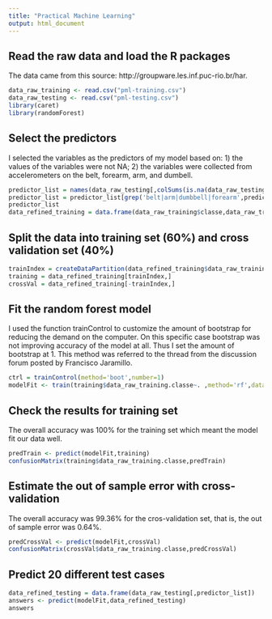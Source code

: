 ```yaml
---
title: "Practical Machine Learning"
output: html_document
---
```


## Read the raw data and load the R packages
The data came from this source: http://groupware.les.inf.puc-rio.br/har.
```r
data_raw_training <- read.csv("pml-training.csv")
data_raw_testing <- read.csv("pml-testing.csv")
library(caret)
library(randomForest)
```

## Select the predictors
I selected the variables as the predictors of my model based on:
1) the values of the variables were not NA;
2) the variables were collected from accelerometers on the belt, forearm, arm, and dumbell.
```r
predictor_list = names(data_raw_testing[,colSums(is.na(data_raw_testing)) != nrow(data_raw_testing)])
predictor_list = predictor_list[grep('belt|arm|dumbbell|forearm',predictor_list)]
predictor_list
data_refined_training = data.frame(data_raw_training$classe,data_raw_training[,predictor_list])
```

## Split the data into training set (60%) and cross validation set (40%)
```r
trainIndex = createDataPartition(data_refined_training$data_raw_training.classe, p = 0.60,list=FALSE)
training = data_refined_training[trainIndex,]
crossVal = data_refined_training[-trainIndex,]
```

## Fit the random forest model
I used the function trainControl to customize the amount of bootstrap for reducing the demand on the computer. On this specific case bootstrap was not improving accuracy of the model at all. Thus I set the amount of bootstrap at 1. This method was referred to the thread from the discussion forum posted by Francisco Jaramillo.
```r
ctrl = trainControl(method='boot',number=1)
modelFit <- train(training$data_raw_training.classe~. ,method='rf',data=training,trControl=ctrl)
```

## Check the results for training set
The overall accuracy was 100% for the training set which meant the model fit our data well.
```r
predTrain <- predict(modelFit,training)
confusionMatrix(training$data_raw_training.classe,predTrain)
```

## Estimate the out of sample error with cross-validation
The overall accuracy was 99.36% for the cros-validation set, that is, the out of sample error was 0.64%.
```r
predCrossVal <- predict(modelFit,crossVal)
confusionMatrix(crossVal$data_raw_training.classe,predCrossVal)
```

## Predict 20 different test cases
```r
data_refined_testing = data.frame(data_raw_testing[,predictor_list])
answers <- predict(modelFit,data_refined_testing)
answers
```
